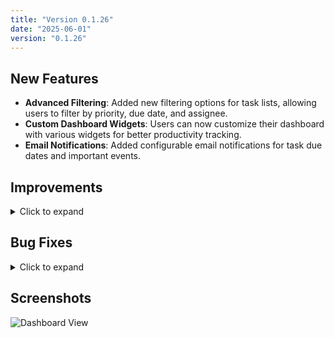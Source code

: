 ```yaml
---
title: "Version 0.1.26"
date: "2025-06-01"
version: "0.1.26"
---
```


## New Features

- **Advanced Filtering**: Added new filtering options for task lists, allowing users to filter by priority, due date, and assignee.
- **Custom Dashboard Widgets**: Users can now customize their dashboard with various widgets for better productivity tracking.
- **Email Notifications**: Added configurable email notifications for task due dates and important events.

## Improvements

<details>
  <summary>Click to expand</summary>
  <ul>
    <li>Enhanced search functionality with better keyword matching and result ranking</li>
    <li>Improved calendar view with multi-day event support</li>
    <li>Optimized API calls for faster loading times</li>
    <li>Better mobile responsiveness across all screens</li>
    <li>Added keyboard shortcuts for common actions</li>
  </ul>
</details>

## Bug Fixes

<details>
  <summary>Click to expand</summary>
  <ul>
    <li>Fixed issue with task assignment not updating in real-time</li>
    <li>Resolved authentication token expiration problems</li>
    <li>Fixed dark mode color inconsistencies in some components</li>
    <li>Corrected date calculation errors in recurring tasks</li>
    <li>Fixed PDF export functionality</li>
  </ul>
</details>

## Screenshots

![Dashboard View](/busy.png)